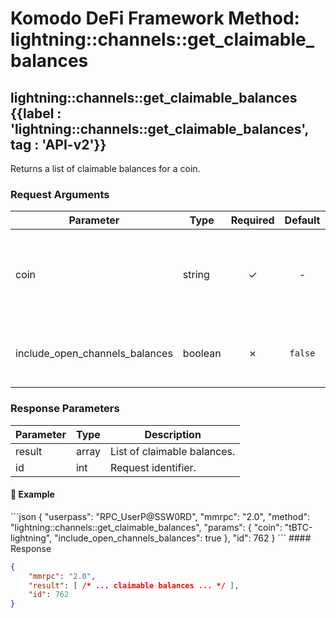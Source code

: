 
# Komodo DeFi Framework Method: lightning::channels::get\_claimable\_balances

## lightning::channels::get\_claimable\_balances {{label : 'lightning::channels::get_claimable_balances', tag : 'API-v2'}}

Returns a list of claimable balances for a coin.

### Request Arguments

| Parameter                         | Type    | Required | Default | Description                                                           |
| --------------------------------- | ------- | :------: | :-----: | --------------------------------------------------------------------- |
| coin                              | string  |     ✓    |    -    | The ticker of the coin you would like to view claimable balances for. |
| include\_open\_channels\_balances | boolean |     ✗    | `false` | If `true`, includes balances from open channels.                      |

### Response Parameters

| Parameter | Type  | Description                 |
| --------- | ----- | --------------------------- |
| result    | array | List of claimable balances. |
| id        | int   | Request identifier.         |

#### 📌 Example

<CodeGroup title="lightning::channels::get_claimable_balances" tag="POST" label="lightning::channels::get_claimable_balances" mm2MethodDecorate="true">
  ```json
  {
    "userpass": "RPC_UserP@SSW0RD",
    "mmrpc": "2.0",
    "method": "lightning::channels::get_claimable_balances",
    "params": {
      "coin": "tBTC-lightning",
      "include_open_channels_balances": true
    },
    "id": 762
  }
  ```
</CodeGroup>

<CollapsibleSection expandedText="Hide Response" collapsedText="Show Response">
  #### Response

  ```json
  {
      "mmrpc": "2.0",
      "result": [ /* ... claimable balances ... */ ],
      "id": 762
  }
  ```
</CollapsibleSection>
